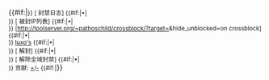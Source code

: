<div class="plainlinksneverexpand {{#if:{{{small|}}}||PrettyTextBox}}" style="{{#if:{{{small|}}}||float:right; text-align:right;}}">{{#if:{{{small|}}}|<small>}}<!--
-->[{{fullurl:Special:Log|type=block&page=User:{{PAGENAMEE}}}} 封禁日志] {{#if:{{{small|}}}|•|<br />}} <!--
-->[{{fullurl:Special:Ipblocklist|action=search&ip={{PAGENAMEE}}}} 被封IP列表] {{#if:{{{small|}}}|•|<br />}} <!--
-->[http://toolserver.org/~pathoschild/crossblock/?target={{urlencode:{{PAGENAMEE}}}}&hide_unblocked=on crossblock] {{#if:{{{small|}}}|•|<br />}} <!--
-->[[luxo:{{PAGENAME}}|luxo's]] {{#if:{{{small|}}}|•|<br />}} <!--
-->[{{fullurl:Special:Ipblocklist|action=unblock&ip={{PAGENAMEE}}}} 解封] {{#if:{{{small|}}}|•|<br />}} <!--
-->[{{fullurl:Special:GlobalBlockWhitelist|address={{PAGENAMEE}}}} 解除全域封禁] {{#if:{{{small|}}}|•|<br />}} <!--
-->贡献:&nbsp;[[Special:Contributions/{{PAGENAME}}|+]]/[[Special:DeletedContributions/{{PAGENAME}}|-]]<!--
-->{{#if:{{{small|}}}|</small>}}</div>